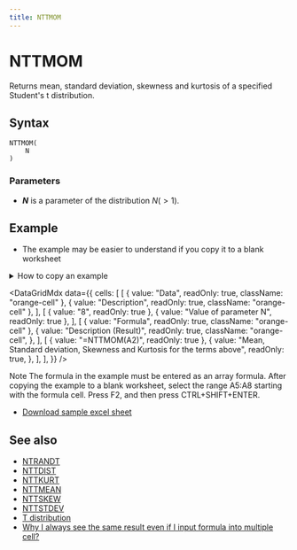 ```yaml
---
title: NTTMOM
---
```



# NTTMOM

Returns mean, standard deviation, skewness and kurtosis of a specified Student's t distribution.

## Syntax

```excel
NTTMOM(
    N
)
```

### Parameters

- **_N_** is a parameter of the distribution $N(>1)$.

## Example

- The example may be easier to understand if you copy it to a blank worksheet

<details>
  <summary>How to copy an example</summary>

1.  Create a blank workbook or worksheet.
2.  Select the example in the Help topic.

    **Note**  Do not select the row or column headers.

    ![Selecting an example from Help](./../../assets/functions/HowToCopy.png)

    Selecting an example from Help

3.  Press CTRL+C.
4.  In the worksheet, select cell A1, and press CTRL+V.
5.  To switch between viewing the results and viewing the formulas that return the results, press CTRL+` (grave accent), or on the **Tools** menu, point to **Formula Auditing**, and then click **Formula Auditing Mode**.

</details>

<DataGridMdx
  data={{
    cells: [
      [
        { value: "Data", readOnly: true, className: "orange-cell" },
        { value: "Description", readOnly: true, className: "orange-cell" },
      ],
      [
        { value: "8", readOnly: true },
        { value: "Value of parameter N", readOnly: true },
      ],
      [
        { value: "Formula", readOnly: true, className: "orange-cell" },
        {
          value: "Description (Result)",
          readOnly: true,
          className: "orange-cell",
        },
      ],
      [
        { value: "=NTTMOM(A2)", readOnly: true },
        {
          value:
            "Mean, Standard deviation, Skewness and Kurtosis for the terms above",
          readOnly: true,
        },
      ],
    ],
  }}
/>

Note The formula in the example must be entered as an array formula. After copying the example to a blank worksheet, select the range A5:A8 starting with the formula cell. Press F2, and then press CTRL+SHIFT+ENTER.

- [Download sample excel sheet](https://www.ntrand.com/files/NtRand2.zip)

## See also

- [NTRANDT](https://www.ntrand.com/ntrandt/)
- [NTTDIST](https://www.ntrand.com/nttdist/)
- [NTTKURT](https://www.ntrand.com/nttkurt/)
- [NTTMEAN](https://www.ntrand.com/nttmean/)
- [NTTSKEW](https://www.ntrand.com/nttskew/)
- [NTTSTDEV](https://www.ntrand.com/nttstdev/)
- [T distribution](https://www.ntrand.com/t-distribution/)
- [Why I always see the same result even if I input formula into multiple cell?](https://www.ntrand.com/faq/#local_CtrlShiftEnter)
